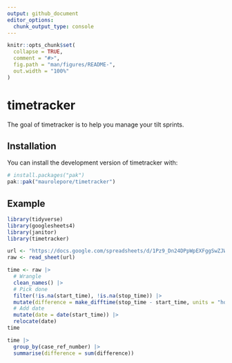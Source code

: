 ```yaml
---
output: github_document
editor_options: 
  chunk_output_type: console
---
```


<!-- README.md is generated from README.Rmd. Please edit that file -->

```r
knitr::opts_chunk$set(
  collapse = TRUE,
  comment = "#>",
  fig.path = "man/figures/README-",
  out.width = "100%"
)
```

# timetracker

<!-- badges: start -->
<!-- badges: end -->

The goal of timetracker is to help you manage your tilt sprints.

## Installation

You can install the development version of timetracker with:

```r
# install.packages("pak")
pak::pak("maurolepore/timetracker")
```

## Example

```r
library(tidyverse)
library(googlesheets4)
library(janitor)
library(timetracker)
```

```r
url <- "https://docs.google.com/spreadsheets/d/1Pz9_Dn24DPpWpEXFggSwZJWSp0DHtYbgpeS1_90KtEA/edit?usp=sharing"
raw <- read_sheet(url)
```

```r
time <- raw |> 
  # Wrangle
  clean_names() |>
  # Pick done
  filter(!is.na(start_time), !is.na(stop_time)) |> 
  mutate(difference = make_difftime(stop_time - start_time, units = "hour")) |>
  # Add date
  mutate(date = date(start_time)) |> 
  relocate(date)
time
```

```r
time |> 
  group_by(case_ref_number) |> 
  summarise(difference = sum(difference))
```
